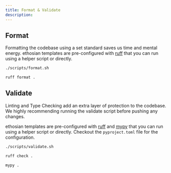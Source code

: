 ```yaml
---
title: Format & Validate
description:
---
```


## Format

Formatting the codebase using a set standard saves us time and mental energy. ethosian templates are pre-configured with [ruff](https://docs.astral.sh/ruff/) that you can run using a helper script or directly.

<CodeGroup>

```bash terminal
./scripts/format.sh
```

```bash ruff
ruff format .
```

</CodeGroup>

## Validate

Linting and Type Checking add an extra layer of protection to the codebase. We highly recommending running the validate script before pushing any changes.

ethosian templates are pre-configured with [ruff](https://docs.astral.sh/ruff/) and [mypy](https://mypy.readthedocs.io/en/stable/) that you can run using a helper script or directly. Checkout the `pyproject.toml` file for the configuration.

<CodeGroup>

```bash terminal
./scripts/validate.sh
```

```bash ruff
ruff check .
```

```bash mypy
mypy .
```

</CodeGroup>
